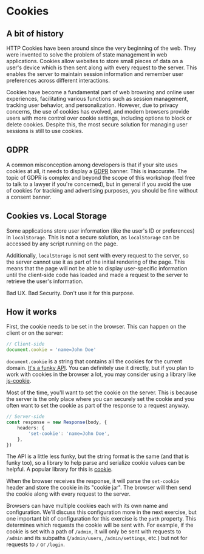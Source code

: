 # Cookies

<EpicVideo url="https://www.epicweb.dev/workshops/authentication-strategies-and-implementation/cookies/intro-to-cookies" />

## A bit of history

HTTP Cookies have been around since the very beginning of the web. They were
invented to solve the problem of state management in web applications. Cookies
allow websites to store small pieces of data on a user's device which is then
sent along with every request to the server. This enables the server to maintain
session information and remember user preferences across different interactions.

Cookies have become a fundamental part of web browsing and online user
experiences, facilitating various functions such as session management, tracking
user behavior, and personalization. However, due to privacy concerns, the use of
cookies has evolved, and modern browsers provide users with more control over
cookie settings, including options to block or delete cookies. Despite this, the
most secure solution for managing user sessions is still to use cookies.

## GDPR

A common misconception among developers is that if your site uses
cookies at all, it needs to display a [GDPR](https://gdpr.eu/what-is-gdpr/)
banner. This is inaccurate. The topic of GDPR is complex and beyond the scope of
this workshop (feel free to talk to a lawyer if you're concerned), but in
general if you avoid the use of cookies for tracking and advertising purposes,
you should be fine without a consent banner.

## Cookies vs. Local Storage

Some applications store user information (like the user's ID or preferences) in
`localStorage`. This is not a secure solution, as `localStorage` can be accessed
by any script running on the page.

Additionally, `localStorage` is not sent with every request to the server, so
the server cannot use it as part of the initial rendering of the page. This
means that the page will not be able to display user-specific information until
the client-side code has loaded and made a request to the server to retrieve the
user's information.

Bad UX. Bad Security. Don't use it for this purpose.

## How it works

First, the cookie needs to be set in the browser. This can happen on the client
or on the server:

```ts
// Client-side
document.cookie = 'name=John Doe'
```

`document.cookie` is a string that contains all the cookies for the current
domain. [It's a funky API](https://developer.mozilla.org/en-US/docs/web/api/document/cookie).
You can definitely use it directly, but if you plan to work with cookies in the
browser a lot, you may consider using a library like
[js-cookie](https://www.npmjs.com/package/js-cookie).

<callout-info>
	Most of the time, you'll want to set the cookie on the server. This is because
	the server is the only place where you can securely set the cookie and you
	often want to set the cookie as part of the response to a request anyway.
</callout-info>

```ts
// Server-side
const response = new Response(body, {
	headers: {
		'set-cookie': 'name=John Doe',
	},
})
```

The API is a little less funky, but the string format is the same (and that is
funky too), so a library to help parse and serialize cookie values can be
helpful. A popular library for this is
[cookie](https://www.npmjs.com/package/cookie).

When the browser receives the response, it will parse the `set-cookie` header
and store the cookie in its "cookie jar". The browser will then send the cookie
along with every request to the server.

Browsers can have multiple cookies each with its own name and configuration.
We'll discuss this configuration more in the next exercise, but one important
bit of configuration for this exercise is the `path` property. This determines
which requests the cookie will be sent with. For example, if the cookie is set
with a path of `/admin`, it will only be sent with requests to `/admin` and its
subpaths (`/admin/users`, `/admin/settings`, etc.) but not for requests to `/`
or `/login`.
